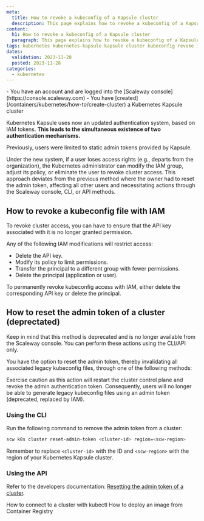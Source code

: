 ```yaml
---
meta:
  title: How to revoke a kubeconfig of a Kapsule cluster
  description: This page explains how to revoke a kubeconfig of a Kapsule cluster
content:
  h1: How to revoke a kubeconfig of a Kapsule cluster
  paragraph: This page explains how to revoke a kubeconfig of a Kapsule cluster
tags: kubernetes kubernetes-kapsule kapsule cluster kubeconfig revoke iam
dates:
  validation: 2023-11-28
  posted: 2023-11-28
categories:
  - kubernetes
---
```


<Macro id="iam-requirements" />

<Message type="requirement">
  - You have an account and are logged into the [Scaleway console](https://console.scaleway.com)
  - You have [created](/containers/kubernetes/how-to/create-cluster) a Kubernetes Kapsule cluster
</Message>

Kubernetes Kapsule uses now an updated authentication system, based on IAM tokens. **This leads to the simultaneous existence of two authentication mechanisms.**

Previously, users were limited to static admin tokens provided by Kapsule.

Under the new system, if a user loses access rights (e.g., departs from the organization), the Kubernetes administrator can modify the IAM group, adjust its policy, or eliminate the user to revoke cluster access.
This approach deviates from the previous method where the owner had to reset the admin token, affecting all other users and necessitating actions through the Scaleway console, CLI, or API methods.

## How to revoke a kubeconfig file with IAM

To revoke cluster access, you can have to ensure that the API key associated with it is no longer granted permission.

Any of the following IAM modifications will restrict access:

- Delete the API key.
- Modify its policy to limit permissions.
- Transfer the principal to a different group with fewer permissions.
- Delete the principal (application or user).

To permanently revoke kubeconfig access with IAM, either delete the corresponding API key or delete the principal.

## How to reset the admin token of a cluster (deprectated)

<Message type="note">
    Keep in mind that this method is deprecated and is no longer available from the Scaleway console. You can perform these actions using the CLI/API only.
</Message>

You have the option to reset the admin token, thereby invalidating all associated legacy kubeconfig files, through one of the following methods:

<Message type="important">
  Exercise caution as this action will restart the cluster control plane and revoke the admin authentication token. Consequently, users will no longer be able to generate legacy kubeconfig files using an admin token (deprecated, replaced by IAM).
</Message>

### Using the CLI

Run the following command to remove the admin token from a cluster:

```sh
scw k8s cluster reset-admin-token <cluster-id> region=<scw-region>
```
Remember to replace `<cluster-id>` with the ID and `<scw-region>` with the region of your Kubernetes Kapsule cluster.

### Using the API

Refer to the developers documentation: [Resetting the admin token of a cluster](https://www.scaleway.com/en/developers/api/kubernetes/#path-clusters-reset-the-admin-token-of-a-cluster).

<Navigation title="See Also">
  <PreviousButton to="/containers/kubernetes/how-to/connect-cluster-kubectl/">How to connect to a cluster with kubectl</PreviousButton>
  <NextButton to="/containers/kubernetes/how-to/deploy-image-from-container-registry/">How to deploy an image from Container Registry</NextButton>
</Navigation>
